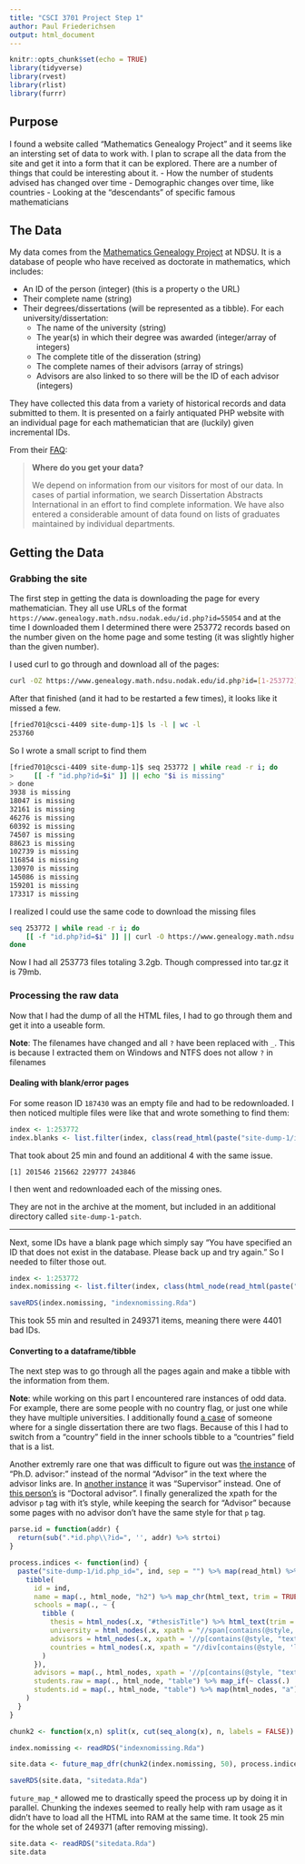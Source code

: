 ```yaml
---
title: "CSCI 3701 Project Step 1"
author: Paul Friederichsen
output: html_document
---
```


```r
knitr::opts_chunk$set(echo = TRUE)
library(tidyverse)  
library(rvest)
library(rlist)
library(furrr)
```

## Purpose

I found a website called "Mathematics Genealogy Project" and it seems like an intersting set of data to work with. I plan to scrape all the data from the site and get it into a form that it can be explored. There are a number of things that could be interesting about it. 
- How the number of students advised has changed over time
- Demographic changes over time, like countries
- Looking at the "descendants" of specific famous mathematicians

## The Data

My data comes from the [Mathematics Genealogy Project](https://www.genealogy.math.ndsu.nodak.edu/) at NDSU. It is a database of people who have received as doctorate in mathematics, which includes:

- An ID of the person (integer) (this is a property o the URL)
- Their complete name (string)
- Their degrees/dissertations (will be represented as a tibble). For each university/dissertation:
  - The name of the university (string)
  - The year(s) in which their degree was awarded (integer/array of integers)
  - The complete title of the disseration (string)
  - The complete names of their advisors (array of strings)
  - Advisors are also linked to so there will be the ID of each advisor (integers)

They have collected this data from a variety of historical records and data submitted to them. It is presented on a fairly antiquated PHP website with an individual page for each mathematician that are (luckily) given incremental IDs.

From their [FAQ](https://www.genealogy.math.ndsu.nodak.edu/faq.php):

<blockquote style="font-size: 14px">
<b>Where do you get your data?</b></p>

<p>We depend on information from our visitors for most of our data. In cases of partial information, we search Dissertation Abstracts International in an effort to find complete information. We have also entered a considerable amount of data found on lists of graduates maintained by individual departments.</p>
</blockquote>


## Getting the Data

### Grabbing the site

The first step in getting the data is downloading the page for every mathematician. They all use URLs of the format `https://www.genealogy.math.ndsu.nodak.edu/id.php?id=55054` and at the time I downloaded them I determined there were 253772 records based on the number given on the home page and some testing (it was slightly higher than the given number). 


I used curl to go through and download all of the pages:
```bash
curl -OZ https://www.genealogy.math.ndsu.nodak.edu/id.php?id=[1-253772]
```

After that finished (and it had to be restarted a few times), it looks like it missed a few.
```bash
[fried701@csci-4409 site-dump-1]$ ls -l | wc -l
253760
```


So I wrote a small script to find them

```bash
[fried701@csci-4409 site-dump-1]$ seq 253772 | while read -r i; do
>     [[ -f "id.php?id=$i" ]] || echo "$i is missing"
> done                                                                                                                                           
3938 is missing
18047 is missing
32161 is missing
46276 is missing
60392 is missing
74507 is missing
88623 is missing
102739 is missing
116854 is missing
130970 is missing
145086 is missing
159201 is missing
173317 is missing
```

I realized I could use the same code to download the missing files

```bash
seq 253772 | while read -r i; do
    [[ -f "id.php?id=$i" ]] || curl -O https://www.genealogy.math.ndsu.nodak.edu/id.php?id=$i
done
```
Now I had all 253773 files totaling 3.2gb. Though compressed into tar.gz it is 79mb.

### Processing the raw data

Now that I had the dump of all the HTML files, I had to go through them and get it into a useable form.

**Note**: The filenames have changed and all `?` have been replaced with `_`. This is because I extracted them on Windows and NTFS does not allow `?` in filenames

#### Dealing with blank/error pages

For some reason ID `187430` was an empty file and had to be redownloaded. I then noticed multiple files were like that and wrote something to find them:

```r
index <- 1:253772
index.blanks <- list.filter(index, class(read_html(paste("site-dump-1/id.php_id=", ., sep=""))) == "xml_document")
```

That took about 25 min and found an additional 4 with the same issue.

```
[1] 201546 215662 229777 243846
```

I then went and redownloaded each of the missing ones.

They are not in the archive at the moment, but included in an additional directory called `site-dump-1-patch`.

---

Next, some IDs have a blank page which simply say "You have specified an ID that does not exist in the database. Please back up and try again." So I needed to filter those out.

```r
index <- 1:253772
index.nomissing <- list.filter(index, class(html_node(read_html(paste("site-dump-1/id.php_id=", ., sep="")), "#paddingWrapper")) != "xml_missing")

saveRDS(index.nomissing, "indexnomissing.Rda")
```

This took 55 min and resulted in 249371 items, meaning there were 4401 bad IDs.

#### Converting to a dataframe/tibble

The next step was to go through all the pages again and make a tibble with the information from them.

**Note**: while working on this part I encountered rare instances of odd data. For example, there are some people with no country flag, or just one while they have multiple universities. I additionally found [a case](https://www.genealogy.math.ndsu.nodak.edu/id.php?id=252229) of someone where for a single dissertation there are two flags. Because of this I had to switch from a "country" field in the inner schools tibble to a "countries" field that is a list.

Another extremly rare one that was difficult to figure out was [the instance](https://www.genealogy.math.ndsu.nodak.edu/id.php?id=236498) of "Ph.D. advisor:" instead of the normal "Advisor" in the text where the advisor links are. In [another instance](https://www.genealogy.math.ndsu.nodak.edu/id.php?id=93048) it was "Supervisor" instead. One of [this person's](https://www.genealogy.math.ndsu.nodak.edu/id.php?id=127962) is "Doctoral advisor". I finally generalized the xpath for the advisor `p` tag with it's style, while keeping the search for "Advisor" because some pages with no advisor don't have the same style for that `p` tag.

```r
parse.id = function(addr) {
  return(sub(".*id.php\\?id=", '', addr) %>% strtoi)
}

process.indices <- function(ind) {
  paste("site-dump-1/id.php_id=", ind, sep = "") %>% map(read_html) %>% map(html_node, "#paddingWrapper") %>% {
    tibble(
      id = ind,
      name = map(., html_node, "h2") %>% map_chr(html_text, trim = TRUE),
      schools = map(., ~ {
        tibble (
          thesis = html_nodes(.x, "#thesisTitle") %>% html_text(trim = TRUE),
          university = html_nodes(.x, xpath = "//span[contains(@style,'#006633')]") %>% html_text(),
          advisors = html_nodes(.x, xpath = '//p[contains(@style, "text-align: center; line-height: 2.75ex")]|//p[text()[contains(.,"Advisor")]]') %>% map(html_nodes, "a") %>% map(html_attr, "href") %>% map(map, parse.id),
          countries = html_nodes(.x, xpath = "//div[contains(@style, 'line-height: 30px; text-align: center; margin-bottom: 1ex')]") %>% map(html_nodes, "img") %>% map(map, html_attr, "title")
        )
      }),
      advisors = map(., html_nodes, xpath = '//p[contains(@style, "text-align: center; line-height: 2.75ex")]|//p[text()[contains(.,"Advisor")]]') %>% map(html_nodes, "a") %>% map(html_attr, "href") %>% map(map, parse.id),
      students.raw = map(., html_node, "table") %>% map_if(~ class(.) != "xml_missing" ,html_table),
      students.id = map(., html_node, "table") %>% map(html_nodes, "a") %>% map(html_attr, "href") %>% map(map, parse.id)
    )
  }
}
```

```r
chunk2 <- function(x,n) split(x, cut(seq_along(x), n, labels = FALSE)) 

index.nomissing <- readRDS("indexnomissing.Rda")

site.data <- future_map_dfr(chunk2(index.nomissing, 50), process.indices, .progress = TRUE)

saveRDS(site.data, "sitedata.Rda")
```

`future_map_*` allowed me to drastically speed the process up by doing it in parallel. Chunking the indexes seemed to really help with ram usage as it didn't have to load all the HTML into RAM at the same time. It took 25 min for the whole set of 249371 (after removing missing).

```r
site.data <- readRDS("sitedata.Rda")
site.data
```